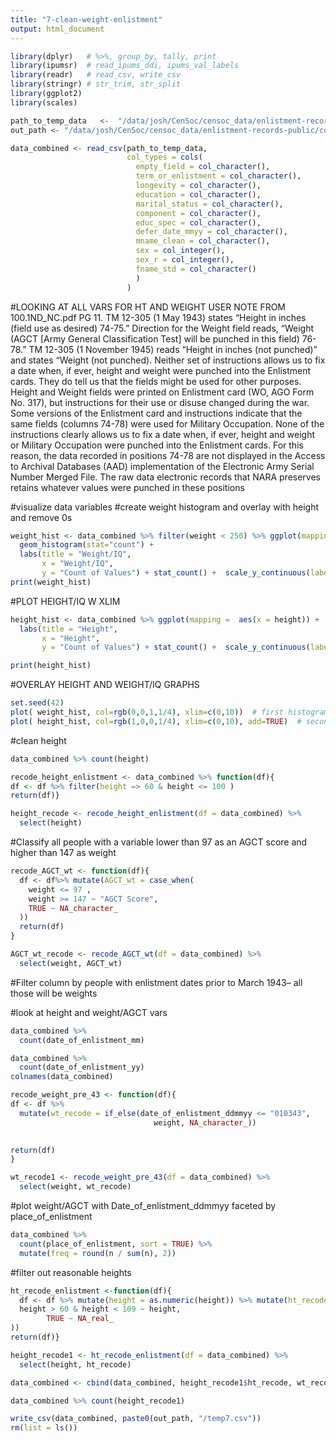 ```yaml
---
title: "7-clean-weight-enlistment"
output: html_document
---
```


```r
library(dplyr)   # %>%, group_by, tally, print
library(ipumsr)  # read_ipums_ddi, ipums_val_labels
library(readr)   # read_csv, write_csv
library(stringr) # str_trim, str_split
library(ggplot2)
library(scales)
```


```r
path_to_temp_data   <-  "/data/josh/CenSoc/censoc_data/enlistment-records-public/code/awenlistmentcode/temp6.csv"
out_path <- "/data/josh/CenSoc/censoc_data/enlistment-records-public/code/awenlistmentcode"
```

```r
data_combined <- read_csv(path_to_temp_data, 
                          col_types = cols(
                            empty_field = col_character(),
                            term_or_enlistment = col_character(),
                            longevity = col_character(),
                            education = col_character(),
                            marital_status = col_character(),
                            component = col_character(),
                            educ_spec = col_character(),
                            defer_date_mmyy = col_character(),
                            mname_clean = col_character(),
                            sex = col_integer(),
                            sex_r = col_integer(),
                            fname_std = col_character()
                            )
                          )
```

#LOOKING AT ALL VARS FOR HT AND WEIGHT
USER NOTE FROM 100.1ND_NC.pdf PG 11.
TM 12-305 (1 May 1943) states "Height in inches (field use as desired) 74-75."
Direction for the Weight field reads, "Weight (AGCT [Army General Classification Test] will be
punched in this field) 76-78." TM 12-305 (1 November 1945) reads "Height in inches (not punched)"
and states "Weight (not punched). Neither set of instructions allows us to fix a date when, if ever, height
and weight were punched into the Enlistment cards. They do tell us that the fields might be used for other
purposes. Height and Weight fields were printed on Enlistment card (WO, AGO Form No. 317), but instructions
for their use or disuse changed during the war. Some versions of the Enlistment card and instructions
indicate that the same fields (columns 74-78) were used for Military Occupation. None of the
instructions clearly allows us to fix a date when, if ever, height and weight or Military Occupation were
punched into the Enlistment cards. For this reason, the data recorded in positions 74-78 are not displayed
in the Access to Archival Databases (AAD) implementation of the Electronic Army Serial Number
Merged File. The raw data electronic records that NARA preserves retains whatever values were
punched in these positions

#visualize data variables 
#create weight histogram and overlay with height and remove 0s

```r

weight_hist <- data_combined %>% filter(weight < 250) %>% ggplot(mapping = aes(x = weight)) +                           # Modify title & axis labels
  geom_histogram(stat="count") +
  labs(title = "Weight/IQ",
       x = "Weight/IQ",
       y = "Count of Values") + stat_count() +  scale_y_continuous(labels = scales::comma)
print(weight_hist)
```

#PLOT HEIGHT/IQ W XLIM

```r
height_hist <- data_combined %>% ggplot(mapping =  aes(x = height)) +                           # Modify title & axis labels geom_histogram(stat="count") +
  labs(title = "Height",
       x = "Height",
       y = "Count of Values") + stat_count() +  scale_y_continuous(labels = scales::comma)

print(height_hist)
```
#OVERLAY HEIGHT AND WEIGHT/IQ GRAPHS
```r
set.seed(42)
plot( weight_hist, col=rgb(0,0,1,1/4), xlim=c(0,10))  # first histogram
plot( height_hist, col=rgb(1,0,0,1/4), xlim=c(0,10), add=TRUE)  # second

```
#clean height
```r
data_combined %>% count(height)
```
```r
recode_height_enlistment <- data_combined %>% function(df){
df <- df %>% filter(height => 60 & height <= 100 )
return(df)}
```

```r
height_recode <- recode_height_enlistment(df = data_combined) %>% 
  select(height)
```

#Classify all people with a variable lower than 97 as an AGCT score and higher than 147 as weight 
```r
recode_AGCT_wt <- function(df){
  df <- df%>% mutate(AGCT_wt = case_when(
    weight <= 97 ,
    weight >= 147 ~ "AGCT Score",
    TRUE ~ NA_character_
  ))
  return(df)
}
```

```r
AGCT_wt_recode <- recode_AGCT_wt(df = data_combined) %>% 
  select(weight, AGCT_wt)
```




#Filter column by people with enlistment dates prior to March 1943– all those will be weights

#look at height and weight/AGCT vars
```r
data_combined %>% 
  count(date_of_enlistment_mm) 

data_combined %>% 
  count(date_of_enlistment_yy) 
colnames(data_combined)
```


```r
recode_weight_pre_43 <- function(df){
df <- df %>% 
  mutate(wt_recode = if_else(date_of_enlistment_ddmmyy <= "010343", 
                                weight, NA_character_))
  

return(df)
}
```


```r
wt_recode1 <- recode_weight_pre_43(df = data_combined) %>% 
  select(weight, wt_recode)
```


#plot weight/AGCT with Date_of_enlistment_ddmmyy faceted by place_of_enlistment


```r
data_combined %>%
  count(place_of_enlistment, sort = TRUE) %>% 
  mutate(freq = round(n / sum(n), 2))
```

#filter out reasonable heights
```r
ht_recode_enlistment <-function(df){
  df <- df %>% mutate(height = as.numeric(height)) %>% mutate(ht_recode = case_when(
  height > 60 & height < 109 ~ height,
        TRUE ~ NA_real_ 
))
return(df)}
```

```r
height_recode1 <- ht_recode_enlistment(df = data_combined) %>% 
  select(height, ht_recode)

```


```r
data_combined <- cbind(data_combined, height_recode1$ht_recode, wt_recode)
```

```r
data_combined %>% count(height_recode1)
```

```r
write_csv(data_combined, paste0(out_path, "/temp7.csv"))
rm(list = ls())
```
